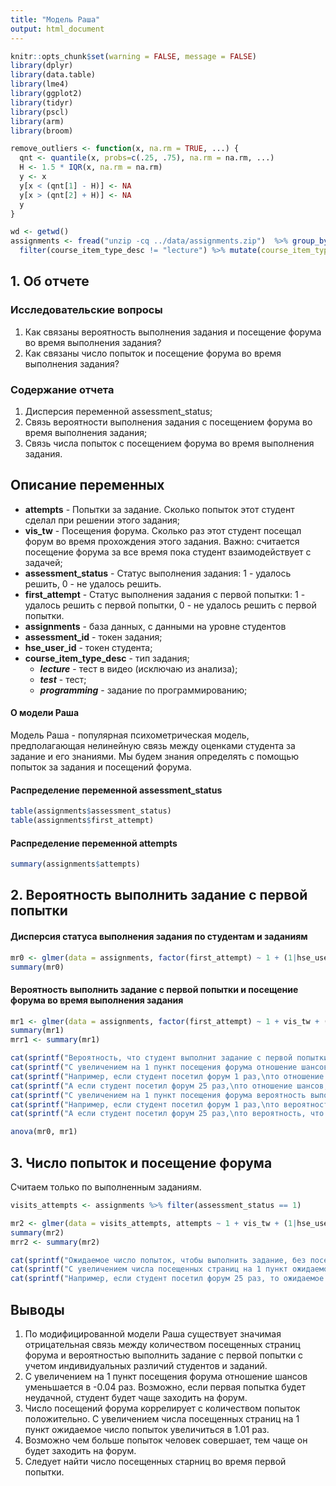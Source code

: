 ```yaml
---
title: "Модель Раша"
output: html_document
---
```


```r
knitr::opts_chunk$set(warning = FALSE, message = FALSE)
library(dplyr)
library(data.table)
library(lme4)
library(ggplot2)
library(tidyr)
library(pscl)
library(arm)
library(broom)

remove_outliers <- function(x, na.rm = TRUE, ...) {
  qnt <- quantile(x, probs=c(.25, .75), na.rm = na.rm, ...)
  H <- 1.5 * IQR(x, na.rm = na.rm)
  y <- x
  y[x < (qnt[1] - H)] <- NA
  y[x > (qnt[2] + H)] <- NA
  y
}

```

```r
wd <- getwd()
assignments <- fread("unzip -cq ../data/assignments.zip")  %>% group_by(course_name) %>%
  filter(course_item_type_desc != "lecture") %>% mutate(course_item_type_desc = factor(course_item_type_desc))

```


## 1. Об отчете

### Исследовательские вопросы

  1. Как связаны вероятность выполнения задания и посещение форума во время выполнения задания?
  2. Как связаны число попыток и посещение форума во время выполнения задания?

### Содержание отчета
 
  1. Дисперсия переменной assessment_status;
  2. Связь вероятности выполнения задания с посещением форума во время выполнения задания;
  3. Связь числа попыток с посещением форума во время выполнения задания.

## Описание переменных
 
  - **attempts** - Попытки за задание. Сколько попыток этот студент сделал при решении этого задания;
  - **vis_tw** - Посещения форума. Сколько раз этот студент посещал форум во время прохождения этого задания. Важно: считается посещение форума за все время пока студент взаимодействует с задачей;
  - **assessment_status** - Статус выполнения задания: 1 - удалось решить, 0 - не удалось решить.
  - **first_attempt** - Статус выполнения задания с первой попытки: 1 - удалось решить с первой попытки, 0 - не удалось решить с первой попытки.
  - **assignments** - база данных, с данными на уровне студентов
  - **assessment_id** - токен задания;
  - **hse_user_id** - токен студента;
  - **course_item_type_desc** - тип задания;
    - ***lecture*** - тест в видео (исключаю из анализа);
    - ***test*** - тест;
    - ***programming*** - задание по программированию;

#### О модели Раша

Модель Раша - популярная психометрическая модель, предполагающая нелинейную связь между оценками студента за задание и его знаниями.
Мы будем знания определять с помощью попыток за задания и посещений форума.

#### Распределение переменной assessment_status

```r
table(assignments$assessment_status)
table(assignments$first_attempt)
```
#### Распределение переменной attempts

```r
summary(assignments$attempts)
```

## 2. Вероятность выполнить задание с первой попытки

#### Дисперсия статуса выполнения задания по студентам и заданиям

```r
mr0 <- glmer(data = assignments, factor(first_attempt) ~ 1 + (1|hse_user_id) + (1|course_item_name), family = "binomial")
summary(mr0)
```

#### Вероятность выполнить задание с первой попытки и посещение форума во время выполнения задания

```r
mr1 <- glmer(data = assignments, factor(first_attempt) ~ 1 + vis_tw + (1|hse_user_id) + (1|course_item_name), family = "binomial")
summary(mr1)
mrr1 <- summary(mr1)
```


```r
cat(sprintf("Вероятность, что студент выполнит задание с первой попытки без посещения форума равна %.6f.\n", invlogit(mrr1$coefficients[1])))
cat(sprintf("С увеличением на 1 пункт посещения форума отношение шансов изменится в %.2f раз\n", exp(mrr1$coefficients[1] + mrr1$coefficients[2]*6) - exp(mrr1$coefficients[1] + mrr1$coefficients[2]*5)))
cat(sprintf("Например, если студент посетил форум 1 раз,\nто отношение шансов, что студент выполнит задание будет равно %.2f.\n\n", exp(mrr1$coefficients[1] + mrr1$coefficients[2])))
cat(sprintf("А если студент посетил форум 25 раз,\nто отношение шансов, что студент выполнит задание будет равно %.2f.\n\n", exp(mrr1$coefficients[1] + mrr1$coefficients[2]* 25)))
cat(sprintf("С увеличением на 1 пункт посещения форума вероятность выполнить задание с первой попытки изменится в %.5f раз\n", invlogit(mrr1$coefficients[1] + mrr1$coefficients[2]*6) - invlogit(mrr1$coefficients[1] + mrr1$coefficients[2]*5)))
cat(sprintf("Например, если студент посетил форум 1 раз,\nто вероятность, что студент выполнит задание будет равна %.2f к 1\n\n", invlogit(mrr1$coefficients[1] + mrr1$coefficients[2])))
cat(sprintf("А если студент посетил форум 25 раз,\nто вероятность, что студент выполнит задание будет равна %.2f к 1\n\n", invlogit(mrr1$coefficients[1] + mrr1$coefficients[2]* 25)))
```

```r
anova(mr0, mr1)
```

## 3. Число попыток и посещение форума

Считаем только по выполненным заданиям.

```r
visits_attempts <- assignments %>% filter(assessment_status == 1)

```

```r
mr2 <- glmer(data = visits_attempts, attempts ~ 1 + vis_tw + (1|hse_user_id) + (1|course_item_name), family = "poisson")
summary(mr2)
mrr2 <- summary(mr2)
```

```r
cat(sprintf("Ожидаемое число попыток, чтобы выполнить задание, без посещения форума равно %.2f.\n", exp(mrr2$coefficients[1])))
cat(sprintf("С увеличением числа посещенных страниц на 1 пункт ожидаемое число попыток увеличиться в %.2f раз, т.е. на %d %%.\n", exp(mrr2$coefficients[2]), round( exp(mrr2$coefficients[2] - 1))*100, digits = 0))
cat(sprintf("Например, если студент посетил форум 25 раз, то ожидаемое число попыток, которое он сделает равно %.2f.\n\n", exp(mrr2$coefficients[1] + mrr2$coefficients[2]* 25) ))
```

## Выводы

  1. По модифицированной модели Раша существует значимая отрицательная связь между количеством посещенных страниц форума и вероятностью выполнить задание c первой попытки с учетом индивидуальных различий студентов и заданий.
  2.  С увеличением на 1 пункт посещения форума отношение шансов уменьшается в -0.04 раз. Возможно, если первая попытка будет неудачной, студент будет чаще заходить на форум.
  3. Число посещений форума коррелирует с количеством попыток положительно. С увеличением числа посещенных страниц на 1 пункт ожидаемое число попыток увеличиться в 1.01 раз.
  4. Возможно чем больше попыток человек совершает, тем чаще он будет заходить на форум.
  5. Следует найти число посещенных старниц во время первой попытки.




